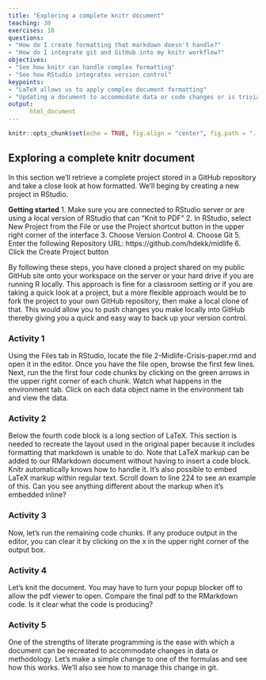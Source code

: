 ```yaml
---
title: "Exploring a complete knitr document"
teaching: 30
exercises: 10
questions:
- "How do I create formatting that markdown doesn't handle?"
- "How do I integrate git and GitHub into my knitr workflow?"
objectives:
- "See how knitr can handle complex formatting"
- "See how RStudio integrates version control"
keypoints:
- "LaTeX allows us to apply complex document formatting"
- "Updating a document to accommodate data or code changes or is trivial"
output:
      html_document
---
```


```r
knitr::opts_chunk$set(echo = TRUE, fig.align = "center", fig.path = "../figure/")
```

## Exploring a complete knitr document

In this section we'll retrieve a complete project stored in a GitHub repository and take a close look
at how formatted. We'll beging by creating a new project in RStudio.  


**Getting started**
1. Make sure you are connected to RStudio server or are using a local version of RStudio that can "Knit to PDF"
2. In RStudio, select New Project from the File or use the Project shortcut button in the upper right corner of the interface
3. Choose Version Control
4. Choose Git
5. Enter the following Repository URL: https://github.com/hdekk/midlife
6. Click the Create Project button

By following these steps, you have cloned a project shared on my public GitHub site onto your workspace on the server or your hard drive if you are running R locally. This approach is fine for a classroom setting or if you are taking a quick look at a project, but a more flexible approach would be to fork the project to your own GitHub repository, then make a local clone of that. This would allow you to push changes you make locally into GitHub thereby giving you a quick and easy way to back up your version control. 

### Activity 1
Using the Files tab in RStudio, locate the file 2-Midlife-Crisis-paper.rmd and open it in the editor.
Once you have the file open, browse the first few lines. Next, run the the first four code chunks by clicking on the green arrows in the upper right corner of  each chunk. Watch what happens in the environment tab. Click on each data object name in the environment tab and view the data.

### Activity 2
Below the fourth code block is a long section of LaTeX. This section is needed to recreate the layout 
used in the original paper because it includes formatting that markdown is unable to do. Note that 
LaTeX markup can be added to our RMarkdown document without having to insert a code block. Knitr
automatically knows how to handle it. It's also possible to embed LaTeX markup within regular text.
Scroll down to line 224 to see an example of this.  Can you see anything different about the markup 
when it's embedded inline?

### Activity 3
Now, let's run the remaining code chunks. If any produce output in the editor, you can clear it by 
clicking on the x in the upper right corner of the output box.

### Activity 4
Let's knit the document. You may have to turn your popup blocker off to allow the pdf viewer to open.
Compare the final pdf to the RMarkdown code. Is it clear what the code is producing?

### Activity 5
One of the strengths of literate programming is the ease with which a document can be recreated to accommodate 
changes in data or methodology. Let's make a simple change to one of the formulas and see how this works. We'll also
see how to manage this change in git.
